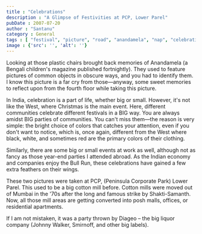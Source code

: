 ```yaml
---
title : "Celebrations"
description : "A Glimpse of Festivities at PCP, Lower Parel"
pubDate : 2007-07-20
author : "Santanu"
category : General
tags : [ "festival", "picture", "road", "anandamela", "nap", "celebrations at office", "mumbai", "bombay", "peninsula corporate park",]
image : {'src': '', 'alt': ''}
---
```

Looking at those plastic chairs brought back memories of Anandamela (a Bengali children's magazine published fortnightly). They used to feature pictures of common objects in obscure ways, and you had to identify them. I know this picture is a far cry from those—anyway, some sweet memories to reflect upon from the fourth floor while taking this picture.

In India, celebration is a part of life, whether big or small. However, it's not like the West, where Christmas is the main event. Here, different communities celebrate different festivals in a BIG way. You are always amidst BIG parties of communities. You can't miss them—the reason is very simple: the bright choice of colors that catches your attention, even if you don't want to notice, which is, once again, different from the West where black, white, and sometimes red are the primary colors of their clothing.

Similarly, there are some big or small events at work as well, although not as fancy as those year-end parties I attended abroad. As the Indian economy and companies enjoy the Bull Run, these celebrations have gained a few extra feathers on their wings.

These two pictures were taken at PCP, (Peninsula Corporate Park) Lower Parel. This used to be a big cotton mill before. Cotton mills were moved out of Mumbai in the '70s after the long and famous strike by Shakti-Samanth. Now, all those mill areas are getting converted into posh malls, offices, or residential apartments.

If I am not mistaken, it was a party thrown by Diageo – the big liquor company (Johnny Walker, Smirnoff, and other big labels).